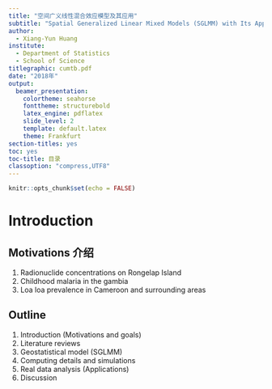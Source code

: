 ```yaml
---
title: "空间广义线性混合效应模型及其应用"
subtitle: "Spatial Generalized Linear Mixed Models (SGLMM) with Its Applications"
author:
  - Xiang-Yun Huang 
institute: 
  - Department of Statistics 
  - School of Science
titlegraphic: cumtb.pdf
date: "2018年"
output: 
  beamer_presentation: 
    colortheme: seahorse
    fonttheme: structurebold
    latex_engine: pdflatex
    slide_level: 2
    template: default.latex
    theme: Frankfurt
section-titles: yes
toc: yes
toc-title: 目录
classoption: "compress,UTF8"
---
```


```r
knitr::opts_chunk$set(echo = FALSE)
```

# Introduction

## Motivations 介绍

1. Radionuclide concentrations on Rongelap Island
2. Childhood malaria in the gambia
3. Loa loa prevalence in Cameroon and surrounding areas




## Outline

1. Introduction (Motivations and goals)
1. Literature reviews  
1. Geostatistical model (SGLMM)
1. Computing details and simulations
1. Real data analysis (Applications)
1. Discussion


